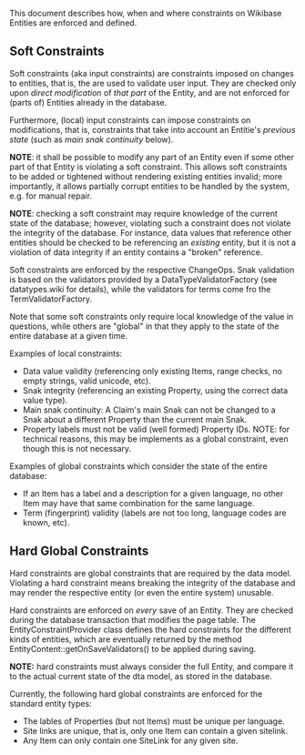 This document describes how, when and where constraints on Wikibase
Entities are enforced and defined.


== Soft Constraints ==

Soft constraints (aka input constraints) are constraints imposed
on changes to entities, that is, the are used to validate user input.
They are checked only upon ''direct modification'' of ''that part''
of the Entity, and are not enforced for (parts of) Entities already
in the database.

Furthermore, (local) input constraints can impose constraints on
modifications, that is, constraints that take into account an Entitie's
''previous state'' (such as ''main snak continuity'' below).

'''NOTE''': it shall be possible to modify any part of an Entity even
if some other part of that Entity is violating a soft constraint.
This allows soft constraints to be added or tightened without
rendering existing entities invalid; more importantly, it allows
partially corrupt entities to be handled by the system, e.g. for manual
repair.

'''NOTE''': checking a soft constraint may require knowledge of
the current state of the database; however, violating such a
constraint does not violate the integrity of the database. For
instance, data values that reference other entities should be checked
to be referencing an ''existing'' entity, but it is not a violation of
data integrity if an entity contains a "broken" reference.

Soft constraints are enforced by the respective ChangeOps. Snak
validation is based on the validators provided by a DataTypeValidatorFactory
(see datatypes.wiki for details), while the validators for terms come fro the
TermValidatorFactory.

Note that some soft constraints only require local knowledge of the
value in questions, while others are "global" in that they apply to
the state of the entire database at a given time.

Examples of local constraints:
* Data value validity (referencing only existing Items, range checks, no empty strings, valid unicode, etc).
* Snak integrity (referencing an existing Property, using the correct data value type).
* Main snak continuity: A Claim's main Snak can not be changed to a Snak about a different Property than the current main Snak.
* Property labels must not be valid (well formed) Property IDs. NOTE: for technical reasons, this may be implements as a global constraint, even though this is not necessary.

Examples of global constraints which consider the state of the entire database:
* If an Item has a label and a description for a given language, no other Item may have that same combination for the same language.
* Term (fingerprint) validity (labels are not too long, language codes are known, etc).


== Hard Global Constraints ==

Hard constraints are global constraints that are required by the data
model. Violating a hard constraint means breaking the integrity of the
database and may render the respective entity (or even the entire
system) unusable.

Hard constraints are enforced on ''every'' save of an Entity. They are
checked during the database transaction that modifies the page table.
The EntityConstraintProvider class defines the hard constraints for
the different kinds of entities, which are eventually returned by the
method EntityContent::getOnSaveValidators() to be applied during
saving.

'''NOTE:''' hard constraints must always consider the full Entity, and
compare it to the actual current state of the dta model, as stored in
the database.

Currently, the following hard global constraints are enforced for the
standard entity types:

* The lables of Properties (but not Items) must be unique per language.
* Site links are unique, that is, only one Item can contain a given sitelink.
* Any Item can only contain one SiteLink for any given site.


